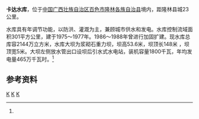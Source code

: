 {{Infobox Reservoir 
|name = 卡达水库
|nickname =
|image = 
|image_caption = 
|map = 
|map_caption = 
|pushpin_map = China
|pushpin_map_caption = 卡达水库在中国的位置
|code = BHA01000873
|class = 中型水库
|location_of_reservoir = [[广西壮族自治区|广西壮族自治区]][[隆林各族自治县|隆林各族自治县]]
|location_of_dam = 
|inflow =龙卡井河、官拱河、长发河
|outflow = [[冷水河_(新州河)|冷水河]]
|catchment_area = 301
|reservoir_area = 
|mean_depth = 
|maximum_depth = 
|flood_level = 
|normal_water_level =
|dead_water_level = 
|water_quality = 
|island = 
|maximum_storage_capacity = 
|normal_storage_capacity =
|dead_storage_capacity = 
|type_of_dam =浆砌石重力坝
|elevation_of_dam = 
|height_of_dam = 53.6
|length_of_dam =148
|width_of_dam =5
|installed_capacity = 
|irrigated_area =
|start = 1975年
|complete = 1977年
|cost = 
|emigrate =
|latd = 24
|latm = 39
|lats = 33
|latNS =N 
|longd = 105
|longm = 24
|longs = 29
|longEW = E
|website = 
|footnotes = <ref name="中国河湖大典">{{cite book zh |author=《[[中国河湖大典|中国河湖大典]]》编纂委员会 |title=《中国河湖大典·珠江卷》 |format=M |edition=1 |location=北京 |publisher=中国水利水电出版社 |date=2013年1月 |pages=45页 |id= ISBN 978-7-5170-0561-2}}</ref>
}}
<mapframe latitude="24.66" longitude="105.4078" zoom="14" width="280" height="300" align="right" />
'''卡达水库'''，位于[[中国|中国]][[广西壮族自治区|广西壮族自治区]][[百色市|百色市]][[隆林各族自治县|隆林各族自治县]]境内，距隆林县城23公里。

水库具有年调节功能，以防洪、灌溉为主，兼顾城市供水和发电。水库控制流域面积301平方公里，建于1975～1977年。1986～1988年曾进行加固扩建。现水库总库容2144万立方米，水库大坝为浆砌石重力坝，坝高53.6米，坝顶长148米 ，坝顶宽5米。大坝左侧放水管出口设坝后引水式水电站，装机容量1800千瓦，年均发电量465万千瓦时。<ref name="中国河湖大典"/>

==参考资料==
{{reflist}}
[[Category:南盤江水系|K]]
[[Category:广西水库|K]]
[[Category:西江水庫|K]]
